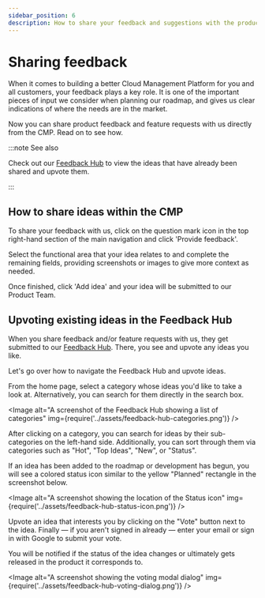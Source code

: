 ```yaml
---
sidebar_position: 6
description: How to share your feedback and suggestions with the product team directly from the CMP
---
```


# Sharing feedback

When it comes to building a better Cloud Management Platform for you and all customers, your feedback plays a key role. It is one of the important pieces of input we consider when planning our roadmap, and gives us clear indications of where the needs are in the market.

Now you can share product feedback and feature requests with us directly from the CMP. Read on to see how.

:::note See also

Check out our [Feedback Hub](https://feedback.doit-intl.com) to view the ideas that have already been shared and upvote them.

:::

## How to share ideas within the CMP

To share your feedback with us, click on the question mark icon in the top right-hand section of the main navigation and click 'Provide feedback'.

Select the functional area that your idea relates to and complete the remaining fields, providing screenshots or images to give more context as needed.

Once finished, click 'Add idea' and your idea will be submitted to our Product Team.

## Upvoting existing ideas in the Feedback Hub

When you share feedback and/or feature requests with us, they get submitted to our [Feedback Hub](https://feedback.doit-intl.com). There, you see and upvote any ideas you like.

Let's go over how to navigate the Feedback Hub and upvote ideas.

From the home page, select a category whose ideas you'd like to take a look at. Alternatively, you can search for them directly in the search box.


<Image
  alt="A screenshot of the Feedback Hub showing a list of categories"
  img={require('../assets/feedback-hub-categories.png')}
/>

After clicking on a category, you can search for ideas by their sub-categories on the left-hand side. Additionally, you can sort through them via categories such as "Hot", "Top Ideas", "New", or "Status".

If an idea has been added to the roadmap or development has begun, you will see a colored status icon similar to the yellow "Planned" rectangle in the screenshot below.

<Image
  alt="A screenshot showing the location of the Status icon"
  img={require('../assets/feedback-hub-status-icon.png')}
/>

Upvote an idea that interests you by clicking on the "Vote" button next to the idea. Finally &mdash; if you aren't signed in already &mdash; enter your email or sign in with Google to submit your vote.

You will be notified if the status of the idea changes or ultimately gets released in the product it corresponds to.

<Image
  alt="A screenshot showing the voting modal dialog"
  img={require('../assets/feedback-hub-voting-dialog.png')}
/>

